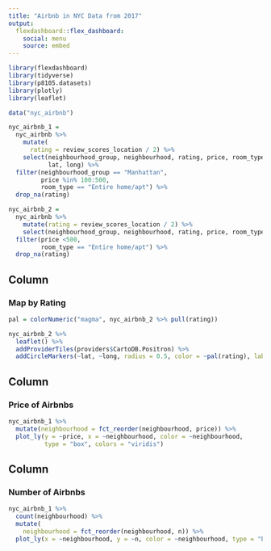 ```yaml
---
title: "Airbnb in NYC Data from 2017"
output: 
  flexdashboard::flex_dashboard:
    social: menu
    source: embed
---
```


```r
library(flexdashboard)
library(tidyverse)
library(p8105.datasets)
library(plotly)
library(leaflet)

data("nyc_airbnb")

nyc_airbnb_1 = 
  nyc_airbnb %>% 
    mutate(
      rating = review_scores_location / 2) %>% 
    select(neighbourhood_group, neighbourhood, rating, price, room_type, 
           lat, long) %>% 
  filter(neighbourhood_group == "Manhattan",
         price %in% 100:500,
         room_type == "Entire home/apt") %>% 
  drop_na(rating)

nyc_airbnb_2 =
  nyc_airbnb %>% 
    mutate(rating = review_scores_location / 2) %>% 
    select(neighbourhood_group, neighbourhood, rating, price, room_type, lat, long) %>% 
  filter(price <500,
         room_type == "Entire home/apt") %>% 
  drop_na(rating) 
```
    
Column {data-height=600}
-------------------------------------

### Map by Rating

```r
pal = colorNumeric("magma", nyc_airbnb_2 %>% pull(rating))

nyc_airbnb_2 %>% 
  leaflet() %>% 
  addProviderTiles(providers$CartoDB.Positron) %>% 
  addCircleMarkers(~lat, ~long, radius = 0.5, color = ~pal(rating), label = ~rating)
```

Column {data-width=400}
-------------------------------------
   
### Price of Airbnbs

```r
nyc_airbnb_1 %>% 
  mutate(neighbourhood = fct_reorder(neighbourhood, price)) %>% 
  plot_ly(y = ~price, x = ~neighbourhood, color = ~neighbourhood,
          type = "box", colors = "viridis")
```

Column {data-width=400}
-------------------------------------
### Number of Airbnbs

```r
nyc_airbnb_1 %>% 
  count(neighbourhood) %>% 
  mutate(
    neighbourhood = fct_reorder(neighbourhood, n)) %>% 
  plot_ly(x = ~neighbourhood, y = ~n, color = ~neighbourhood, type = "bar", colors = "viridis")
```
